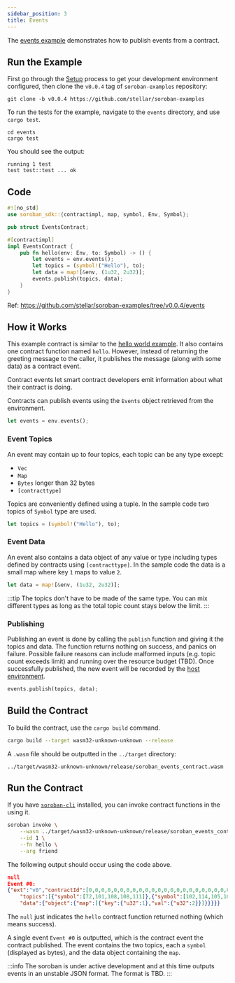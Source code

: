 ```yaml
---
sidebar_position: 3
title: Events
---
```


The [events example] demonstrates how to publish events from a contract.

[events example]: https://github.com/stellar/soroban-examples/tree/v0.0.4/events

## Run the Example

First go through the [Setup] process to get your development environment
configured, then clone the `v0.0.4` tag of `soroban-examples` repository:

[Setup]: ../getting-started/setup.mdx

```
git clone -b v0.0.4 https://github.com/stellar/soroban-examples
```

To run the tests for the example, navigate to the `events` directory, and use `cargo test`.

```
cd events
cargo test
```

You should see the output:

```
running 1 test
test test::test ... ok
```

## Code

```rust title="events/src/lib.rs"
#![no_std]
use soroban_sdk::{contractimpl, map, symbol, Env, Symbol};

pub struct EventsContract;

#[contractimpl]
impl EventsContract {
    pub fn hello(env: Env, to: Symbol) -> () {
        let events = env.events();
        let topics = (symbol!("Hello"), to);
        let data = map![&env, (1u32, 2u32)];
        events.publish(topics, data);
    }
}
```
Ref: https://github.com/stellar/soroban-examples/tree/v0.0.4/events

## How it Works

This example contract is similar to the [hello world example]. It also contains one 
contract function named `hello`. However, instead of returning the greeting message to the caller, it 
publishes the message (along with some data) as a contract event.

[hello world example]: https://github.com/stellar/soroban-examples/tree/v0.0.4/hello_world

Contract events let smart contract developers emit information about what their
contract is doing.

Contracts can publish events using the `Events` object retrieved from the
environment.

```rust
let events = env.events();
```

### Event Topics
An event may contain up to four topics, each topic can be any type except:
- `Vec`
- `Map`
- `Bytes` longer than 32 bytes
- `[contracttype]`


Topics are conveniently defined using a tuple. In the sample code two topics of
`Symbol` type are used.

```rust
let topics = (symbol!("Hello"), to);
```

### Event Data
An event also contains a data object of any value or type including types
defined by contracts using `[contracttype]`. In the sample code the data is a
small map where key `1` maps to value `2`.

```rust
let data = map![&env, (1u32, 2u32)];
```

:::tip
The topics don't have to be made of the same type. You can mix different types as long as the total topic count stays below the limit. 
:::

### Publishing
Publishing an event is done by calling the `publish` function and giving it the
topics and data.  The function returns nothing on success, and panics on
failure. Possible failure reasons can include malformed inputs (e.g. topic count
exceeds limit) and running over the resource budget (TBD). Once successfully
published, the new event will be recorded by the [host environment].

```rust
events.publish(topics, data);
```

[host environment]: ../learn/high-level-overview#host-environment

## Build the Contract

To build the contract, use the `cargo build` command.

```sh
cargo build --target wasm32-unknown-unknown --release
```

A `.wasm` file should be outputted in the `../target` directory:

```
../target/wasm32-unknown-unknown/release/soroban_events_contract.wasm
```

## Run the Contract

If you have [`soroban-cli`] installed, you can invoke contract functions in the
using it.

```sh
soroban invoke \
    --wasm ../target/wasm32-unknown-unknown/release/soroban_events_contract.wasm \
    --id 1 \
    --fn hello \
    --arg friend
```

The following output should occur using the code above.

```json
null
Event #0:
{"ext":"v0","contractId":[0,0,0,0,0,0,0,0,0,0,0,0,0,0,0,0,0,0,0,0,0,0,0,0,0,0,0,0,0,0,0,1],"type":"contract","body":{"v0":{
    "topics":[{"symbol":[72,101,108,108,111]},{"symbol":[102,114,105,101,110,100]}],
    "data":{"object":{"map":[{"key":{"u32":1},"val":{"u32":2}}]}}}}}
```

The `null` just indicates the `hello` contract function returned nothing (which
means success).

A single event `Event #0` is outputted, which is the contract event the contract
published. The event contains the two topics, each a `symbol` (displayed as
bytes), and the data object containing the `map`.

:::info
The soroban is under active development and at this time outputs events in
an unstable JSON format. The format is TBD.
:::

[`soroban-cli`]: ../getting-started/setup#install-the-soroban-cli
